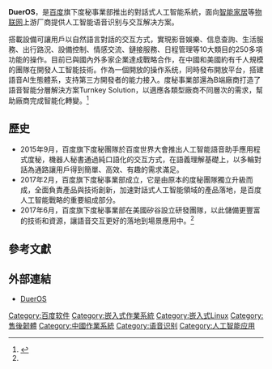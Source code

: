 {{about|[[百度|百度]]度秘事业部的对话式人工智能操作系统|[[百度|百度]]公司曾经推出的[[安卓|安卓]]操作系统|百度云OS}}
{{primarysources|time=2018-06-20T03:45:05+00:00}}
{{copypaste|time=2018-06-20T03:44:38+00:00}}
{{NoteTA
|G1=IT
}}
{{Infobox OS
| name                   = DuerOS
| logo                   = 
| screenshot             = 
| caption                = 
| developer              = [[百度|百度]]
| family                 =
| working_state          = 運作中
| source_model           = 
| released               = {{Start date and age|2017}}
| latest_release_version = 
| latest_release_date    = 
| latest_preview_version = 
| latest_preview_date    = 
| frequently_updated     = 
| marketing_target       = 
| language               = 
| prog_language          = 
| updatemodel            = 
| package_manager        = 
| supported_platforms    = 
| kernel_type            =
| userland               =
| ui                     = 視乎合作夥伴
| license                =
| preceded_by            = 
| succeeded_by           = 
| website                = {{URL|https://dueros.baidu.com/}}
}}

'''DuerOS'''，是[[百度|百度]]旗下度秘事業部推出的對話式人工智能系統，面向[[智能家居|智能家居]]等[[物联网|物联网]]上游厂商提供人工智能语音识别与交互解决方案。

搭載設備可讓用戶以自然語言對話的交互方式，實現影音娛樂、信息查詢、生活服務、出行路況、設備控制、情感交流、鏈接服務、日程管理等10大類目的250多項功能的操作。目前已與國內外多家企業達成戰略合作，在中國和美國約有千人規模的團隊在開發人工智能技術。作為一個開放的操作系统，同時發布開放平台，搭建語音AI生態體系，支持第三方開發者的能力接入。度秘事業部還為B端廠商打造了語音智能分層解決方案Turnkey Solution，以適應各類型廠商不同層次的需求，幫助廠商完成智能化轉變。<ref name='about'>{{cite web |title=我们是谁 - DuerOS官方网站 |url=https://dueros.baidu.com/html/about-us/about_us/index.html |website=dueros.baidu.com |accessdate=2018-06-20 |archive-date=2018-06-20 |archive-url=https://web.archive.org/web/20180620051040/https://dueros.baidu.com/html/about-us/about_us/index.html |dead-url=no }}</ref>

== 歷史 ==
* 2015年9月，百度旗下度秘團隊於百度世界大會推出人工智能語音助手應用程式度秘，機器人秘書通過純口語化的交互方式，在語義理解基礎上，以多輪對話為通路讓用戶得到簡單、高效、有趣的需求滿足。
* 2017年2月，百度旗下度秘事業部成立，它是由原本的度秘團隊獨立升級而成，全面負責產品與技術創新，加速對話式人工智能領域的產品落地，是百度人工智能戰略的重要組成部分。
* 2017年6月，百度旗下度秘事業部在美國矽谷設立研發團隊，以此儲備更豐富的技術和資源，讓語音交互更好的落地到場景應用中。<ref name='about'/>

== 參考文獻 ==
{{Reflist}}

== 外部連結 ==
*{{zh-cn}}[https://dueros.baidu.com/ DuerOS]{{Wayback|url=https://dueros.baidu.com/ |date=20180519204520 }}

{{百度}}
{{移動作業系統}}

[[Category:百度软件|Category:百度软件]]
[[Category:嵌入式作業系統|Category:嵌入式作業系統]]
[[Category:嵌入式Linux|Category:嵌入式Linux]]
[[Category:售後韌體|Category:售後韌體]]
[[Category:中國作業系統|Category:中國作業系統]]
[[Category:语音识别|Category:语音识别]]
[[Category:人工智能应用|Category:人工智能应用]]